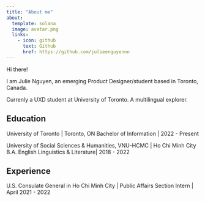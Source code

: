 ```yaml
---
title: "About me"
about:
  template: solana
  image: avatar.png
  links:
    - icon: github
      text: Github
      href: https://github.com/julieenguyennn 
---
```


Hi there!

I am Julie Nguyen, an emerging Product Designer/student based in Toronto, Canada.

Currenly a UXD student at University of Toronto. A multilingual explorer.

## Education

University of Toronto | Toronto, ON
Bachelor of Information | 2022 - Present

University of Social Sciences & Humanities, VNU-HCMC | Ho Chi Minh City
B.A. English Linguistics & Literature| 2018 - 2022

## Experience

U.S. Consulate General in Ho Chi Minh City | Public Affairs Section Intern | April 2021 - 2022